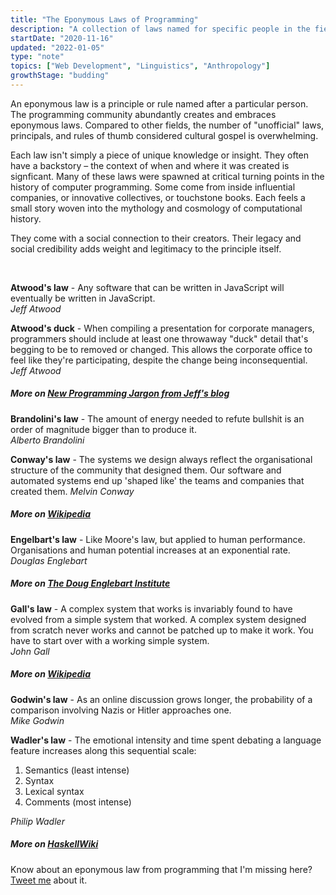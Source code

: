 ```yaml
---
title: "The Eponymous Laws of Programming"
description: "A collection of laws named for specific people in the field of programming"
startDate: "2020-11-16"
updated: "2022-01-05"
type: "note"
topics: ["Web Development", "Linguistics", "Anthropology"]
growthStage: "budding"
---
```



<IntroParagraph>An eponymous law is a principle or rule named after a particular person. The programming community abundantly creates and embraces eponymous laws. Compared to other fields, the number of "unofficial" laws, principals, and rules of thumb considered cultural gospel is overwhelming.</IntroParagraph>

Each law isn't simply a piece of unique knowledge or insight. They often have a backstory – the context of when and where it was created is signficant. Many of these laws were spawned at critical turning points in the history of computer programming. Some come from inside influential companies, or innovative collectives, or touchstone books. Each feels a small story woven into the mythology and cosmology of computational history.

They come with a social connection to their creators. Their legacy and social credibility adds weight and legitimacy to the principle itself.

<br />

<SimpleCard alignLeft>

**Atwood's law** - Any software that can be written in JavaScript will eventually be written in JavaScript.  
_Jeff Atwood_

</SimpleCard>

<SimpleCard alignLeft>

**Atwood's duck** - When compiling a presentation for corporate managers, programmers should include at least one throwaway "duck" detail that's begging to be to removed or changed. This allows the corporate office to feel like they're participating, despite the change being inconsequential.  
_Jeff Atwood_

##### More on [New Programming Jargon from Jeff's blog](https://blog.codinghorror.com/new-programming-jargon/)

</SimpleCard>

<SimpleCard alignLeft>

**Brandolini's law** - The amount of energy needed to refute bullshit is an order of magnitude bigger than to produce it.  
_Alberto Brandolini_

</SimpleCard>

<SimpleCard alignLeft>

**Conway's law** - The systems we design always reflect the organisational structure of the community that designed them. Our software and automated systems end up 'shaped like' the teams and companies that created them.
_Melvin Conway_

##### More on [Wikipedia](https://en.wikipedia.org/wiki/Conway%27s_law)

</SimpleCard>

<SimpleCard alignLeft>

**Engelbart's law** - Like Moore's law, but applied to human performance. Organisations and human potential increases at an exponential rate.  
_Douglas Englebart_

##### More on [The Doug Englebart Institute](https://www.dougengelbart.org/content/view/316/322/)

</SimpleCard>

<SimpleCard alignLeft>

**Gall's law** - A complex system that works is invariably found to have evolved from a simple system that worked. A complex system designed from scratch never works and cannot be patched up to make it work. You have to start over with a working simple system.  
_John Gall_

##### More on [Wikipedia](https://en.wikipedia.org/wiki/John_Gall_%28author%29#Gall's_law)

</SimpleCard>

<SimpleCard alignLeft>

**Godwin's law** - As an online discussion grows longer, the probability of a comparison involving Nazis or Hitler approaches one.  
_Mike Godwin_

</SimpleCard>

<SimpleCard alignLeft>

**Wadler's law** - The emotional intensity and time spent debating a language feature
increases along this sequential scale:

1. Semantics (least intense)
2. Syntax
3. Lexical syntax
4. Comments (most intense)

_Philip Wadler_

##### More on [HaskellWiki](https://wiki.haskell.org/Wadler's_Law)

</SimpleCard>

Know about an eponymous law from programming that I'm missing here? [Tweet me](https://twitter.com/mappletons) about it.
